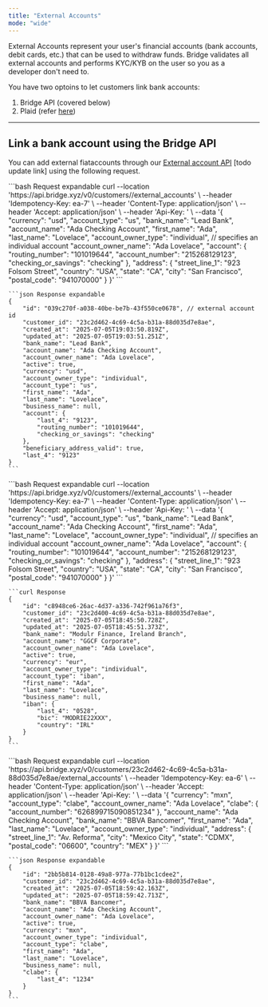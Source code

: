 ```yaml
---
title: "External Accounts"
mode: "wide"
---
```


External Accounts represent your user's financial accounts (bank accounts, debit cards, etc.) that can be used to withdraw funds. Bridge validates all external accounts and performs KYC/KYB on the user so you as a developer don't need to.

You have two optoins to let customers link bank accounts:

1. Bridge API (covered below)
2. Plaid (refer [here](/api-concepts/external-accounts/plaid))

---

## **Link a bank account using the Bridge API**

You can add external fiataccounts through our [<u>External account API</u>](https://apidocs.bridge.xyz/reference/post_customers-customerid-external-accounts) [todo update link] using the following request.

<Tabs>
  <Tab title="US Bank Account">
    ```bash Request expandable
    curl --location 'https://api.bridge.xyz/v0/customers/<customer-id>/external_accounts' \
    --header 'Idempotency-Key: ea-7' \
    --header 'Content-Type: application/json' \
    --header 'Accept: application/json' \
    --header 'Api-Key: <api-key>' \
    --data '{
      "currency": "usd",
      "account_type": "us",
      "bank_name": "Lead Bank",
      "account_name": "Ada Checking Account",
      "first_name": "Ada",
      "last_name": "Lovelace",
      "account_owner_type": "individual", // specifies an individual account
      "account_owner_name": "Ada Lovelace",
      "account": {
        "routing_number": "101019644",
        "account_number": "215268129123",
        "checking_or_savings": "checking"
      },
      "address": {
        "street_line_1": "923 Folsom Street",
        "country": "USA",
        "state": "CA",
        "city": "San Francisco",
        "postal_code": "941070000"
      }
    }'
    ```

    ```json Response expandable
    {
        "id": "039c270f-a038-40be-be7b-43f550ce0678", // external account id
        "customer_id": "23c2d462-4c69-4c5a-b31a-88d035d7e8ae",
        "created_at": "2025-07-05T19:03:50.819Z",
        "updated_at": "2025-07-05T19:03:51.251Z",
        "bank_name": "Lead Bank",
        "account_name": "Ada Checking Account",
        "account_owner_name": "Ada Lovelace",
        "active": true,
        "currency": "usd",
        "account_owner_type": "individual",
        "account_type": "us",
        "first_name": "Ada",
        "last_name": "Lovelace",
        "business_name": null,
        "account": {
            "last_4": "9123",
            "routing_number": "101019644",
            "checking_or_savings": "checking"
        },
        "beneficiary_address_valid": true,
        "last_4": "9123"
    }
    ```
  </Tab>
  <Tab title="SEPA IBAN">
    ```bash Request expandable
    curl --location 'https://api.bridge.xyz/v0/customers/<customer-id>/external_accounts' \
    --header 'Idempotency-Key: ea-7' \
    --header 'Content-Type: application/json' \
    --header 'Accept: application/json' \
    --header 'Api-Key: <api-key>' \
    --data '{
      "currency": "usd",
      "account_type": "us",
      "bank_name": "Lead Bank",
      "account_name": "Ada Checking Account",
      "first_name": "Ada",
      "last_name": "Lovelace",
      "account_owner_type": "individual", // specifies an individual account
      "account_owner_name": "Ada Lovelace",
      "account": {
        "routing_number": "101019644",
        "account_number": "215268129123",
        "checking_or_savings": "checking"
      },
      "address": {
        "street_line_1": "923 Folsom Street",
        "country": "USA",
        "state": "CA",
        "city": "San Francisco",
        "postal_code": "941070000"
      }
    }'
    ```

    ```curl Response
    {
        "id": "c8948ce6-26ac-4d37-a336-742f961a76f3",
        "customer_id": "23c2d400-4c69-4c5a-b31a-88d035d7e8ae",
        "created_at": "2025-07-05T18:45:50.728Z",
        "updated_at": "2025-07-05T18:45:51.373Z",
        "bank_name": "Modulr Finance, Ireland Branch",
        "account_name": "GGCF Corporate",
        "account_owner_name": "Ada Lovelace",
        "active": true,
        "currency": "eur",
        "account_owner_type": "individual",
        "account_type": "iban",
        "first_name": "Ada",
        "last_name": "Lovelace",
        "business_name": null,
        "iban": {
            "last_4": "0528",
            "bic": "MODRIE22XXX",
            "country": "IRL"
        }
    }
    ```
  </Tab>
  <Tab title="MXN CLABE">
    ```bash Request expandable
    curl --location 'https://api.bridge.xyz/v0/customers/23c2d462-4c69-4c5a-b31a-88d035d7e8ae/external_accounts' \
    --header 'Idempotency-Key: ea-6' \
    --header 'Content-Type: application/json' \
    --header 'Accept: application/json' \
    --header 'Api-Key: <api-key>' \
    --data '{
      "currency": "mxn",
      "account_type": "clabe",
      "account_owner_name": "Ada Lovelace",
      "clabe": {
        "account_number": "626899715090851234"
      },
      "account_name": "Ada Checking Account",
      "bank_name": "BBVA Bancomer",
      "first_name": "Ada",
      "last_name": "Lovelace",
      "account_owner_type": "individual",
      "address": {
        "street_line_1": "Av. Reforma",
        "city": "Mexico City",
        "state": "CDMX",
        "postal_code": "06600",
        "country": "MEX"
      }
    }'
    ```

    ```json Response expandable
    {
        "id": "2bb5b814-0128-49a8-977a-77b1bc1cdee2",
        "customer_id": "23c2d462-4c69-4c5a-b31a-88d035d7e8ae",
        "created_at": "2025-07-05T18:59:42.163Z",
        "updated_at": "2025-07-05T18:59:42.713Z",
        "bank_name": "BBVA Bancomer",
        "account_name": "Ada Checking Account",
        "account_owner_name": "Ada Lovelace",
        "active": true,
        "currency": "mxn",
        "account_owner_type": "individual",
        "account_type": "clabe",
        "first_name": "Ada",
        "last_name": "Lovelace",
        "business_name": null,
        "clabe": {
            "last_4": "1234"
        }
    }
    ```
  </Tab>
</Tabs>